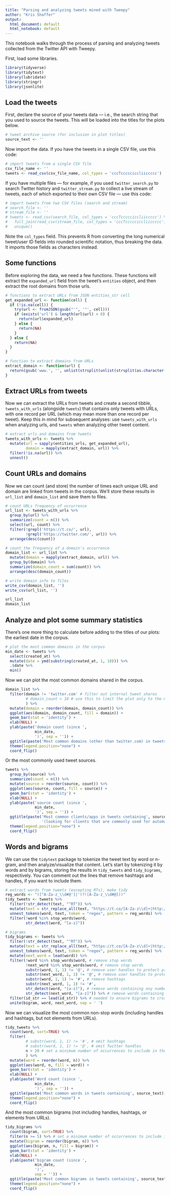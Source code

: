 ```yaml
---
title: "Parsing and analyzing tweets mined with Tweepy"
author: "Kris Shaffer"
output:
  html_document: default
  html_notebook: default
---
```


This notebook walks through the process of parsing and analyzing tweets collected from the Twitter API with Tweepy.

First, load some libraries.

```r
library(tidyverse)
library(tidytext)
library(lubridate)
library(stringr)
library(jsonlite)
```

## Load the tweets

First, declare the source of your tweets data — i.e., the search string that you used to source the tweets. This will be loaded into the titles for the plots below.

```r
# tweet archive source (for inclusion in plot titles)
source_text <- ''
```

Now import the data. If you have the tweets in a single CSV file, use this code:

```r
# import tweets from a single CSV file
csv_file_name <- ''
tweets <- read_csv(csv_file_name, col_types = 'cccTccccciccliiccccc')
```

If you have multiple files — for example, if you used `twitter_search.py` to search Twitter history and `twitter_stream.py` to collect a live stream of tweets, each of which exported to their own CSV file — use this code:

```r
# import tweets from two CSV files (search and stream)
# search_file <- ''
# stream_file <- ''
# tweets <- read_csv(search_file, col_types = 'cccTccccciccliiccccc') %>%
#   full_join(read_csv(stream_file, col_types = 'cccTccccciccliiccccc')) %>%
#   unique()
```

Note the `col_types` field. This prevents R from converting the long numerical tweet/user ID fields into rounded scientific notation, thus breaking the data. It imports those fields as characters instead.

## Some functions

Before exploring the data, we need a few functions. These functions will extract the `expanded_url` field from the tweet's `entities` object, and then extract the root domains from those urls.

```r
# functions to extract URLs from JSON entities_str cell
get_expanded_url <- function(cell) {
  if (!is.na(cell)) {
    try(url <- fromJSON(gsub("'", '"', cell)))
    if (exists('url') & length(url$url) > 0) {
      return(url$expanded_url)
    } else {
      return(NA)
    }
  } else {
    return(NA)
  }
}

# function to extract domains from URLs
extract_domain <- function(url) {
  return(gsub('www.', '', unlist(strsplit(unlist(strsplit(as.character(url), '//'))[2], '/'))[1]))
}
```

## Extract URLs from tweets

Now we can extract the URLs from tweets and create a second tibble, `tweets_with_urls` (alongside `tweets`) that contains only tweets with URLs, with one record per URL (which may mean more than one record per tweet). Keep this in mind for subsequent analyses: use `tweets_with_urls` when analyzing urls, and `tweets` when analyzing other tweet content.

```r
# extract urls and domains from tweets
tweets_with_urls <- tweets %>%
  mutate(url = sapply(entities_urls, get_expanded_url),
         domain = mapply(extract_domain, url)) %>%
  filter(!is.na(url)) %>%
  unnest()
```

## Count URLs and domains

Now we can count (and store) the number of times each unique URL and domain are linked from tweets in the corpus. We'll store these results in `url_list` and `domain_list` and save them to files.

```r
# count URLs frequency of occurrence
url_list <- tweets_with_urls %>%
  group_by(url) %>%
  summarize(count = n()) %>%
  select(url, count) %>%
  filter(!grepl('https://t.co/', url),
         !grepl('https://twitter.com/', url)) %>%
  arrange(desc(count))

# count the frequency of a domain's occurrence
domain_list <- url_list %>%
  mutate(domain = mapply(extract_domain, url)) %>%
  group_by(domain) %>%
  summarize(domain_count = sum(count)) %>%
  arrange(desc(domain_count))

# write domain info to files
write_csv(domain_list, '')
write_csv(url_list, '')

url_list
domain_list
```

## Analyze and plot some summary statistics

There's one more thing to calculate before adding to the titles of our plots: the earliest date in the corpus.

```r
# plot the most common domains in the corpus
min_date <- tweets %>%
  select(created_at) %>%
  mutate(date = ymd(substring(created_at, 1, 10))) %>%
  .$date %>%
  min()
```

Now we can plot the most common domains shared in the corpus. 

```r
domain_list %>%
  filter(domain != 'twitter.com' # filter out internal tweet shares
         # domain_count > 10 # use this to limit the plot only to the most frequently shared domains
         ) %>%
  mutate(domain = reorder(domain, domain_count)) %>%
  ggplot(aes(domain, domain_count, fill = domain)) +
  geom_bar(stat = 'identity') +
  xlab(NULL) +
  ylab(paste('domain count (since ', 
             min_date,
             ')', sep = '')) +
  ggtitle(paste('Most common domains (other than twitter.com) in tweets containing', source_text)) +
  theme(legend.position="none") +
  coord_flip()
```

Or the most commonly used tweet sources.

```r
tweets %>%
  group_by(source) %>%
  summarize(count = n()) %>%
  mutate(source = reorder(source, count)) %>%
  ggplot(aes(source, count, fill = source)) +
  geom_bar(stat = 'identity') +
  xlab(NULL) +
  ylab(paste('source count (since ', 
             min_date,
             ')', sep = '')) +
  ggtitle(paste('Most common clients/apps in tweets containing', source_text, '\n',
                '(looking for clients that are commonly used for automation)')) +
  theme(legend.position="none") +
  coord_flip()
```

## Words and bigrams

We can use the `tidytext` package to tokenize the tweet text by word or n-gram, and then analyze/visualize that content. Let's start by tokenizing it by words and by bigrams, storing the results in `tidy_tweets` and `tidy_bigrams`, respectively. You can comment out the lines that remove hashtags and handles, if you want to include them.

```r
# extract words from tweets (excepting RTs), make tidy
reg_words <- "([^A-Za-z_\\d#@']|'(?![A-Za-z_\\d#@]))"
tidy_tweets <- tweets %>% 
  filter(!str_detect(text, "^RT")) %>%
  mutate(text = str_replace_all(text, "https://t.co/[A-Za-z\\d]+|http://[A-Za-z\\d]+|&amp;|&lt;|&gt;|RT|https", "")) %>%
  unnest_tokens(word, text, token = "regex", pattern = reg_words) %>%
  filter(!word %in% stop_words$word,
         str_detect(word, "[a-z]"))

# bigrams
tidy_bigrams <- tweets %>% 
  filter(!str_detect(text, "^RT")) %>%
  mutate(text = str_replace_all(text, "https://t.co/[A-Za-z\\d]+|http://[A-Za-z\\d]+|&amp;|&lt;|&gt;|RT|https", "")) %>%
  unnest_tokens(word, text, token = "regex", pattern = reg_words) %>%
  mutate(next_word = lead(word)) %>%
  filter(!word %in% stop_words$word, # remove stop words
         !next_word %in% stop_words$word, # remove stop words
         substr(word, 1, 1) != '@', # remove user handles to protect privacy
         substr(next_word, 1, 1) != '@', # remove user handles to protect privacy
         substr(word, 1, 1) != '#', # remove hashtags
         substr(next_word, 1, 1) != '#',
         str_detect(word, "[a-z]"), # remove words containing ony numbers or symbols
         str_detect(next_word, "[a-z]")) %>% # remove words containing ony numbers or symbols
  filter(id_str == lead(id_str)) %>% # needed to ensure bigrams to cross from one tweet into the next
  unite(bigram, word, next_word, sep = ' ')
```

Now we can visualize the most common non-stop words (including handles and hashtags, but not elements from URLs).

```r
tidy_tweets %>%
  count(word, sort=TRUE) %>%
  filter(
         # substr(word, 1, 1) != '#', # omit hashtags
         # substr(word, 1, 1) != '@', # omit Twitter handles
         n > 20 # set a minimum number of occurrences to include in the visualization
         ) %>% 
  mutate(word = reorder(word, n)) %>%
  ggplot(aes(word, n, fill = word)) +
  geom_bar(stat = 'identity') +
  xlab(NULL) +
  ylab(paste('Word count (since ', 
             min_date,
             ')', sep = '')) +
  ggtitle(paste('Most common words in tweets containing', source_text)) +
  theme(legend.position="none") +
  coord_flip()
```

And the most common bigrams (not including handles, hashtags, or elements from URLs).

```r
tidy_bigrams %>%
  count(bigram, sort=TRUE) %>%
  filter(n >= 5) %>% # set a minimum number of occurrences to include in the visualization
  mutate(bigram = reorder(bigram, n)) %>%
  ggplot(aes(bigram, n, fill = bigram)) +
  geom_bar(stat = 'identity') +
  xlab(NULL) +
  ylab(paste('bigram count (since ', 
             min_date,
             ')', 
             sep = '')) +
  ggtitle(paste('Most common bigrams in tweets containing', source_text, '(excluding hashtags and handles)')) +
  theme(legend.position="none") +
  coord_flip()
```

